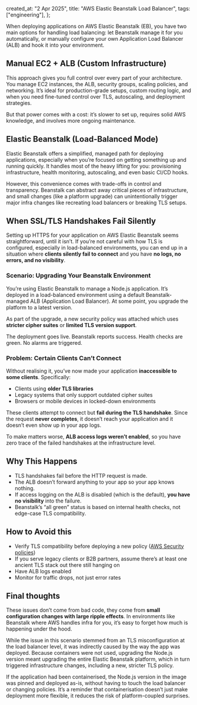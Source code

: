   created_at: "2 Apr 2025",
  title: "AWS Elastic Beanstalk Load Balancer",
  tags: ["engineering"],
};

When deploying applications on AWS Elastic Beanstalk (EB), you have two main options for handling load balancing: let Beanstalk manage it for you automatically, or manually configure your own Application Load Balancer (ALB) and hook it into your environment.

## Manual EC2 + ALB (Custom Infrastructure)

This approach gives you full control over every part of your architecture. You manage EC2 instances, the ALB, security groups, scaling policies, and networking. It’s ideal for production-grade setups, custom routing logic, and when you need fine-tuned control over TLS, autoscaling, and deployment strategies.

But that power comes with a cost: it’s slower to set up, requires solid AWS knowledge, and involves more ongoing maintenance.

## Elastic Beanstalk (Load-Balanced Mode)

Elastic Beanstalk offers a simplified, managed path for deploying applications, especially when you’re focused on getting something up and running quickly. It handles most of the heavy lifting for you: provisioning infrastructure, health monitoring, autoscaling, and even basic CI/CD hooks.

However, this convenience comes with trade-offs in control and transparency. Beanstalk can abstract away critical pieces of infrastructure, and small changes (like a platform upgrade) can unintentionally trigger major infra changes like recreating load balancers or breaking TLS setups.

## When SSL/TLS Handshakes Fail Silently

Setting up HTTPS for your application on AWS Elastic Beanstalk seems straightforward, until it isn’t. If you’re not careful with how TLS is configured, especially in load-balanced environments, you can end up in a situation where  **clients silently fail to connect**  and you have  **no logs, no errors, and no visibility**.

### **Scenario: Upgrading Your Beanstalk Environment**

You’re using Elastic Beanstalk to manage a Node.js application. It’s deployed in a load-balanced environment using a default Beanstalk-managed ALB (Application Load Balancer). At some point, you upgrade the platform to a latest version.

As part of the upgrade, a new security policy was attached which uses  **stricter cipher suites** or **limited TLS version support**.

The deployment goes live. Beanstalk reports success. Health checks are green. No alarms are triggered.

### **Problem: Certain Clients Can’t Connect**

Without realising it, you’ve now made your application  **inaccessible to some clients**. Specifically:

-   Clients using **older TLS libraries**
-   Legacy systems that only support outdated cipher suites
-   Browsers or mobile devices in locked-down environments

These clients attempt to connect but  **fail during the TLS handshake**. Since the request  **never completes**, it doesn’t reach your application and it doesn’t even show up in your app logs.

To make matters worse,  **ALB access logs weren’t enabled**, so you have zero trace of the failed handshakes at the infrastructure level.

## Why This Happens

-   TLS handshakes fail  before the HTTP request is made.
-   The ALB doesn’t forward anything to your app so your app knows nothing.
-   If access logging on the ALB is disabled (which is the default),  **you have no visibility**  into the failure.
-   Beanstalk’s “all green” status is based on internal health checks, not edge-case TLS compatibility.

## How to Avoid this

- Verify TLS compatibility before deploying a new policy ([AWS Security policies](https://docs.aws.amazon.com/elasticloadbalancing/latest/application/describe-ssl-policies.html))
- If you serve legacy clients or B2B partners, assume there’s at least one ancient TLS stack out there still hanging on
- Have ALB logs enabled
- Monitor for traffic drops, not just error rates

## Final thoughts

These issues don’t come from bad code, they come from **small configuration changes with large ripple effects**. In environments like Beanstalk where AWS handles infra for you, it’s easy to forget how much is happening under the hood.

While the issue in this scenario stemmed from an TLS misconfiguration at the load balancer level, it was indirectly caused by the way the app was deployed. Because containers were not used, upgrading the Node.js version meant upgrading the entire Elastic Beanstalk platform, which in turn triggered infrastructure changes, including a new, stricter TLS policy.

If the application had been containerised, the Node.js version in the image was pinned and deployed as-is, without having to touch the load balancer or changing policies. It’s a reminder that containerisation doesn’t just make deployment more flexible, it reduces the risk of platform-coupled surprises.